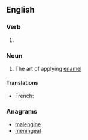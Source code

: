 ==English==

===Verb===
{{head|en|present participle}}

# {{lb|en|US}} {{present participle of|enamel|lang=en|nocat=1}}

===Noun===
{{en-noun}}

# The art of applying [[enamel]]

====Translations====
{{trans-top|the art of applying enamel}}
* French: {{t+|fr|émaillerie|f}}
{{trans-mid}}
{{trans-bottom}}

===Anagrams===
* [[malengine#English|malengine]]
* [[meningeal#English|meningeal]]